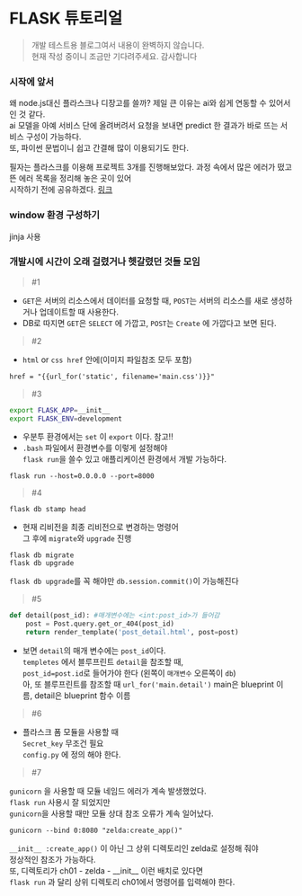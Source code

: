 # FLASK 튜토리얼
  
> 개발 테스트용 블로그여서 내용이 완벽하지 않습니다.    
> 현재 작성 중이니 조금만 기다려주세요. 감사합니다

### 시작에 앞서
왜 node.js대신 플라스크나 디장고를 쓸까? 제일 큰 이유는 ai와 쉽게 연동할 수 있어서인 것 같다.  
ai 모델을 아예 서비스 단에 올려버려서 요청을 보내면 predict 한 결과가 바로 뜨는 서비스 구성이 가능하다.  
또, 파이썬 문법이니 쉽고 간결해 많이 이용되기도 한다.

필자는 플라스크를 이용해 프로젝트 3개를 진행해보았다. 과정 속에서 많은 에러가 떴고 뜬 에러 목록을 정리해 놓은 곳이 있어  
시작하기 전에 공유하겠다.
<a href="https://github.com/min050410/Flask-take-notes/tree/master">링크</a>    

### window 환경 구성하기

jinja 사용

### 개발시에 시간이 오래 걸렸거나 헷갈렸던 것들 모임  
> #1  

- `GET`은 서버의 리소스에서 데이터를 요청할 때, `POST`는 서버의 리소스를 새로 생성하거나 업데이트할 때 사용한다.  
- DB로 따지면 `GET`은 `SELECT` 에 가깝고, `POST`는 `Create` 에 가깝다고 보면 된다.

> #2  

- `html` or `css href` 안에(이미지 파일참조 모두 포함) 
```html
href = "{{url_for('static', filename='main.css')}}"
```
> #3


```bash  
export FLASK_APP=__init__  
export FLASK_ENV=development  
```
- 우분투 환경에서는 `set` 이 `export` 이다. 참고!!  
- `.bash` 파일에서 환경변수를 이렇게 설정해야   
`flask run`을 쓸수 있고 애플리케이션 환경에서 개발 가능하다.
```ubuntu
flask run --host=0.0.0.0 --port=8000
```
> #4  

```ubuntu
flask db stamp head
```
- 현재 리비전을 최종 리비전으로 변경하는 명령어  
그 후에 `migrate`와 `upgrade` 진행  
```ubuntu
flask db migrate  
flask db upgrade
```
  
`flask db upgrade`를 꼭 해야만 `db.session.commit()`이 가능해진다  
  
  
> #5

```python
def detail(post_id): #매개변수에는 <int:post_id>가 들어감  
	post = Post.query.get_or_404(post_id)  
	return render_template('post_detail.html', post=post)  
```

- 보면 `detail`의 매개 변수에는 `post_id`이다.  
`templetes` 에서 블루프린트 `detail`을 참조할 때,  
`post_id=post.id`로 들어가야 한다 (왼쪽이 `매개변수` 오른쪽이 `db`)  
아, 또 블루프린트를 참조할 때
`url_for('main.detail')` main은 blueprint 이름, detail은 blueprint 함수 이름

> #6  

- 플라스크 폼 모듈을 사용할 때  
`Secret_key` 무조건 필요    
`config.py` 에 정의 해야 한다.  

> #7 
  
`gunicorn` 을 사용할 때 모듈 네임드 에러가 계속 발생했었다.  
`flask run` 사용시 잘 되었지만  
`gunicorn`을 사용할 때만 모듈 상대 참조 오류가 계속 일어났다.    
```ubuntu
gunicorn --bind 0:8080 "zelda:create_app()"  
```
`__init__ :create_app()` 이 아닌 그 상위 디렉토리인 zelda로 설정해 줘야  
정상적인 참조가 가능하다.  
또, 디렉토리가 ch01 - zelda - \_\_init\_\_ 이런 배치로 있다면  
`flask run` 과 달리 상위 디렉토리 ch01에서 명령어를 입력해야 한다.   